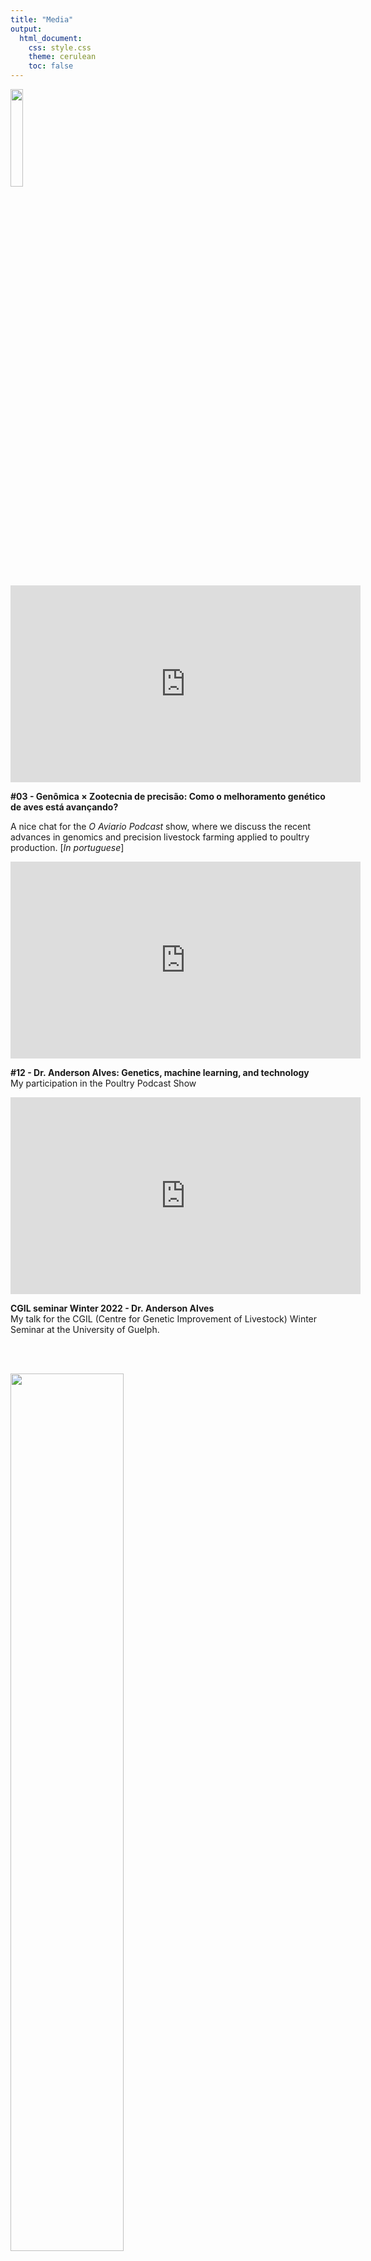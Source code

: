 ---
title: "Media"
output: 
  html_document:
    css: style.css
    theme: cerulean
    toc: false
---

![](video.png){width=20%}  

<iframe width="560" height="315" src="https://www.youtube.com/embed/EmooJrG6uow" title="YouTube video player" frameborder="0" allow="accelerometer; autoplay; clipboard-write; encrypted-media; gyroscope; picture-in-picture; web-share" allowfullscreen></iframe>

**#03 - Genômica × Zootecnia de precisão: Como o melhoramento genético de aves está avançando?**

A nice chat for the *O Aviario Podcast* show, where we discuss the recent advances in genomics and precision livestock farming applied to poultry production. [*In portuguese*]


<iframe width="560" height="315" src="https://www.youtube.com/embed/V60lpNTEsVs" title="YouTube video player" frameborder="0" allow="accelerometer; autoplay; clipboard-write; encrypted-media; gyroscope; picture-in-picture" allowfullscreen></iframe>  
**#12 - Dr. Anderson Alves: Genetics, machine learning, and technology**    
My participation in the Poultry Podcast Show    



<iframe width="560" height="315" src="https://www.youtube.com/embed/U6iGEbTS8FA" title="YouTube video player" frameborder="0" allow="accelerometer; autoplay; clipboard-write; encrypted-media; gyroscope; picture-in-picture" allowfullscreen></iframe>  
**CGIL seminar Winter 2022 - Dr. Anderson Alves**  
My talk for the CGIL (Centre for Genetic Improvement of Livestock) Winter Seminar at the University of Guelph.

\
&nbsp;

[![](video_abz.jpg){width=60%}](https://www.youtube.com/watch?v=Me3nqEwIkz8&ab_channel=ABZCear%C3%A1)  

**SNCT 2020 - IFMA SRM: Palestras de 04/11/2020 (Manhã)**    

An informal conversation hosted by the ABZ-CE (Brazilian Association of Animal Science, Ceara State) about the potential and skills of the animal scientist. (In portuguese) 


